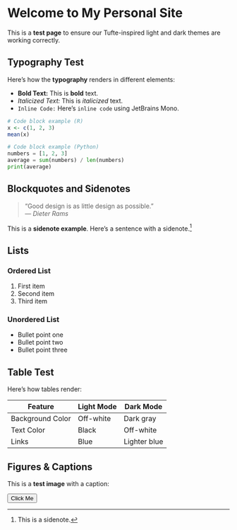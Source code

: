 
# Welcome to My Personal Site

This is a **test page** to ensure our Tufte-inspired light and dark themes are working correctly.  

## Typography Test

Here’s how the **typography** renders in different elements:

- **Bold Text:** This is **bold** text.
- *Italicized Text:* This is *italicized* text.
- `Inline Code:` Here’s `inline code` using JetBrains Mono.

```r
# Code block example (R)
x <- c(1, 2, 3)
mean(x)
```

```python
# Code block example (Python)
numbers = [1, 2, 3]
average = sum(numbers) / len(numbers)
print(average)
```

## Blockquotes and Sidenotes

> "Good design is as little design as possible."  
> — *Dieter Rams*

This is a **sidenote example**. Here’s a sentence with a sidenote.[^1]

[^1]: This is a sidenote.

## Lists

### Ordered List
1. First item
2. Second item
3. Third item

### Unordered List
- Bullet point one
- Bullet point two
- Bullet point three

## Table Test

Here’s how tables render:

| Feature  | Light Mode | Dark Mode |
|----------|-----------|-----------|
| Background Color | Off-white | Dark gray |
| Text Color | Black | Off-white |
| Links | Blue | Lighter blue |

## Figures & Captions

This is a **test image** with a caption:


<button class="btn">Click Me</button>
